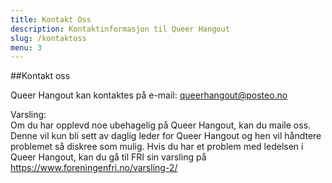 ```yaml
---
title: Kontakt Oss
description: Kontaktinformasjon til Queer Hangout
slug: /kontaktoss
menu: 3
---
```


##Kontakt oss  

Queer Hangout kan kontaktes på e-mail: queerhangout@posteo.no  
  
Varsling:  
Om du har opplevd noe ubehagelig på Queer Hangout, kan du maile oss. Denne vil kun bli sett av daglig leder for Queer Hangout og hen vil håndtere problemet så diskree som mulig. Hvis du har et problem med ledelsen i Queer Hangout, kan du gå til FRI sin varsling på https://www.foreningenfri.no/varsling-2/
